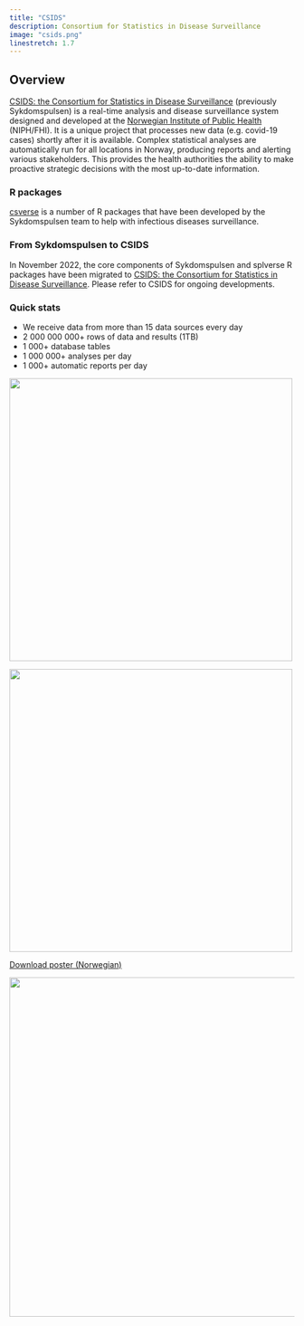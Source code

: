 ```yaml
---
title: "CSIDS"
description: Consortium for Statistics in Disease Surveillance
image: "csids.png"
linestretch: 1.7
---
```


## Overview

[CSIDS: the Consortium for Statistics in Disease Surveillance](https://www.csids.no) (previously Sykdomspulsen) is a real-time analysis and disease surveillance system designed and developed at the [Norwegian Institute of Public Health](https://www.fhi.no) (NIPH/FHI). It is a unique project that processes new data (e.g. covid-19 cases) shortly after it is available. Complex statistical analyses are automatically run for all locations in Norway, producing reports and alerting various stakeholders. This provides the health authorities the ability to make proactive strategic decisions with the most up-to-date information.

### R packages

[csverse](https://www.csids.no/packages.html) is a number of R packages that have been developed by the Sykdomspulsen team to help with infectious diseases surveillance.

### From Sykdomspulsen to CSIDS

In November 2022, the core components of Sykdomspulsen and splverse R packages have been migrated to [CSIDS: the Consortium for Statistics in Disease Surveillance](https://github.com/csids). Please refer to CSIDS for ongoing developments.

### Quick stats

* We receive data from more than 15 data sources every day
* 2 000 000 000+ rows of data and results (1TB)
* 1 000+ database tables
* 1 000 000+ analyses per day
* 1 000+ automatic reports per day

<img src="conference_handout_1.jpg" width="500"/>


<img src="conference_handout_2.jpg" width="500"/>



[Download poster (Norwegian)](conference_poster.pdf)

<img src="poster.png" width="600"/>
